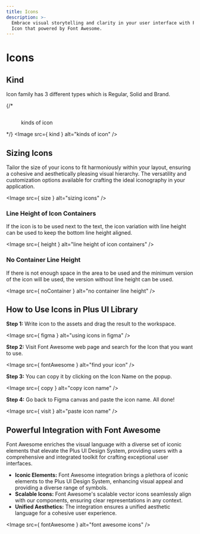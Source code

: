 ```yaml
---
title: Icons
description: >-
  Embrace visual storytelling and clarity in your user interface with Plus UI's
  Icon that powered by Font Awesome.
---
```





# Icons

## Kind

Icon family has 3 different types which is Regular, Solid and Brand.

{/* <figure><img src="../.gitbook/assets/icons feature.png" alt=""><figcaption><p>kinds of icon</p></figcaption></figure> */}
<Image src={
  kind
} alt="kinds of icon" />

## Sizing Icons

Tailor the size of your icons to fit harmoniously within your layout, ensuring a cohesive and aesthetically pleasing visual hierarchy. The versatility and customization options available for crafting the ideal iconography in your application.

<Image src={
  size
} alt="sizing icons" />

### Line Height of Icon Containers

If the icon is to be used next to the text, the icon variation with line height can be used to keep the bottom line height aligned.

<Image src={
  height
} alt="line height of icon containers" />

### No Container Line Height

If there is not enough space in the area to be used and the minimum version of the icon will be used, the version without line height can be used.

<Image src={
  noContainer
} alt="no container line height" />

## How to Use Icons in Plus UI Library

**Step 1:** Write icon to the assets and drag the result to the workspace.

<Image src={
  figma
} alt="using icons in figma" />

**Step 2:** Visit Font Awesome web page and search for the Icon that you want to use.

<Image src={
  fontAwesome
} alt="find your icon" />

<EmbedContent url="https://fontawesome.com/" />

**Step 3:** You can copy it by clicking on the Icon Name on the popup.

<Image src={
  copy
} alt="copy icon name" />

**Step 4:** Go back to Figma canvas and paste the icon name. All done!

<Image src={
  visit
} alt="paste icon name" />

## Powerful Integration with Font Awesome

Font Awesome enriches the visual language with a diverse set of iconic elements that elevate the Plus UI Design System, providing users with a comprehensive and integrated toolkit for crafting exceptional user interfaces.&#x20;

- **Iconic Elements:** Font Awesome integration brings a plethora of iconic elements to the Plus UI Design System, enhancing visual appeal and providing a diverse range of symbols.&#x20;
- **Scalable Icons:** Font Awesome's scalable vector icons seamlessly align with our components, ensuring clear representations in any context.&#x20;
- **Unified Aesthetics:** The integration ensures a unified aesthetic language for a cohesive user experience.

<Image src={
  fontAwesome
} alt="font awesome icons" />

<GetHelp />